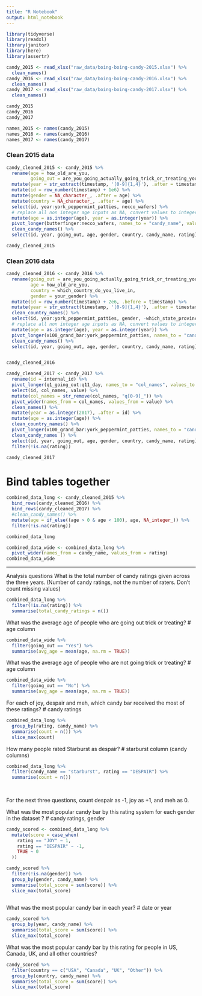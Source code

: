 ```yaml
---
title: "R Notebook"
output: html_notebook
---
```


```r

library(tidyverse)
library(readxl)
library(janitor)
library(here)
library(assertr)

```

```r

candy_2015 <- read_xlsx("raw_data/boing-boing-candy-2015.xlsx") %>%
  clean_names()
candy_2016 <- read_xlsx("raw_data/boing-boing-candy-2016.xlsx") %>%
  clean_names()
candy_2017 <- read_xlsx("raw_data/boing-boing-candy-2017.xlsx") %>%
  clean_names()

```

```r

candy_2015
candy_2016
candy_2017


```




```r

names_2015 <- names(candy_2015)
names_2016 <- names(candy_2016)
names_2017 <- names(candy_2017)

```

### Clean 2015 data

```r

candy_cleaned_2015 <- candy_2015 %>% 
  rename(age = how_old_are_you, 
         going_out = are_you_going_actually_going_trick_or_treating_yourself) %>% 
  mutate(year = str_extract(timestamp, '[0-9]{1,4}'), .after = timestamp) %>%
  mutate(id = row_number(timestamp) + 1e6) %>% 
  mutate(gender = NA_character_, .after = age) %>% 
  mutate(country = NA_character_, .after = age) %>% 
  select(id, year:york_peppermint_patties, necco_wafers) %>% 
  # replace all non integer age inputs as NA, convert values to integers
  mutate(age = as.integer(age), year = as.integer(year)) %>% 
  pivot_longer(butterfinger:necco_wafers, names_to = "candy_name", values_to = "rating") %>%
  clean_candy_names() %>% 
  select(id, year, going_out, age, gender, country, candy_name, rating)

candy_cleaned_2015

```

### Clean 2016 data

```r

candy_cleaned_2016 <- candy_2016 %>% 
  rename(going_out = are_you_going_actually_going_trick_or_treating_yourself,
         age = how_old_are_you,
         country = which_country_do_you_live_in,
         gender = your_gender) %>%
  mutate(id = row_number(timestamp) + 2e6, .before = timestamp) %>% 
  mutate(year = str_extract(timestamp, '[0-9]{1,4}'), .after = timestamp) %>%
  clean_country_names() %>% 
  select(id, year:york_peppermint_patties, gender, -which_state_province_county_do_you_live_in) %>% 
  # replace all non integer age inputs as NA, convert values to integers
  mutate(age = as.integer(age), year = as.integer(year)) %>%
  pivot_longer(x100_grand_bar:york_peppermint_patties, names_to = "candy_name", values_to = "rating") %>%
  clean_candy_names() %>% 
  select(id, year, going_out, age, gender, country, candy_name, rating)


candy_cleaned_2016

```

```r

candy_cleaned_2017 <- candy_2017 %>% 
  rename(id = internal_id) %>% 
  pivot_longer(q1_going_out:q11_day, names_to = "col_names", values_to = "value") %>%
  select(id, col_names, value) %>%
  mutate(col_names = str_remove(col_names, "q[0-9]_")) %>%
  pivot_wider(names_from = col_names, values_from = value) %>%
  clean_names() %>%
  mutate(year = as.integer(2017), .after = id) %>%
  mutate(age = as.integer(age)) %>%
  clean_country_names() %>% 
  pivot_longer(x100_grand_bar:york_peppermint_patties, names_to = "candy_name", values_to = "rating") %>% 
  clean_candy_names () %>% 
  select(id, year, going_out, age, gender, country, candy_name, rating) %>% 
  filter(!is.na(rating))

candy_cleaned_2017

```

# Bind tables together

```r

combined_data_long <- candy_cleaned_2015 %>% 
  bind_rows(candy_cleaned_2016) %>% 
  bind_rows(candy_cleaned_2017) %>% 
  #clean_candy_names() %>% 
  mutate(age = if_else((age > 0 & age < 100), age, NA_integer_)) %>% 
  filter(!is.na(rating))

combined_data_long

combined_data_wide <- combined_data_long %>%
  pivot_wider(names_from = candy_name, values_from = rating)
combined_data_wide

```


--------------------------------------------------------------------------------

Analysis questions
What is the total number of candy ratings given across the three years. (Number of candy ratings, not the number of raters. Don’t count missing values)

```r

combined_data_long %>%
  filter(!is.na(rating)) %>% 
  summarise(total_candy_ratings = n())

```

What was the average age of people who are going out trick or treating?
# age column

```r

combined_data_wide %>% 
  filter(going_out == "Yes") %>% 
  summarise(avg_age = mean(age, na.rm = TRUE))

```


What was the average age of people who are not going trick or treating?
# age column

```r

combined_data_wide %>% 
  filter(going_out == "No") %>% 
  summarise(avg_age = mean(age, na.rm = TRUE))


```


For each of joy, despair and meh, which candy bar received the most of these ratings?
# candy ratings

```r

combined_data_long %>%
  group_by(rating, candy_name) %>% 
  summarise(count = n()) %>% 
  slice_max(count) 

```



How many people rated Starburst as despair?
# starburst column (candy columns)

```r

combined_data_long %>% 
  filter(candy_name == "starburst", rating == "DESPAIR") %>% 
  summarise(count = n())
  
  
```


For the next three questions, count despair as -1, joy as +1, and meh as 0.



What was the most popular candy bar by this rating system for each gender in the dataset ?
# candy ratings, gender

```r

candy_scored <- combined_data_long %>% 
  mutate(score = case_when(
    rating == "JOY" ~ 1,
    rating == "DESPAIR" ~ -1,
    TRUE ~ 0
  ))

```

```r

candy_scored %>%
  filter(!is.na(gender)) %>% 
  group_by(gender, candy_name) %>%
  summarise(total_score = sum(score)) %>% 
  slice_max(total_score)
  

```


What was the most popular candy bar in each year?
# date or year

```r

candy_scored %>% 
  group_by(year, candy_name) %>% 
  summarise(total_score = sum(score)) %>% 
  slice_max(total_score)


```


What was the most popular candy bar by this rating for people in US, Canada, UK,
and all other countries?

```r

candy_scored %>%
  filter(country == c("USA", "Canada", "UK", "Other")) %>% 
  group_by(country, candy_name) %>% 
  summarise(total_score = sum(score)) %>% 
  slice_max(total_score)

```

